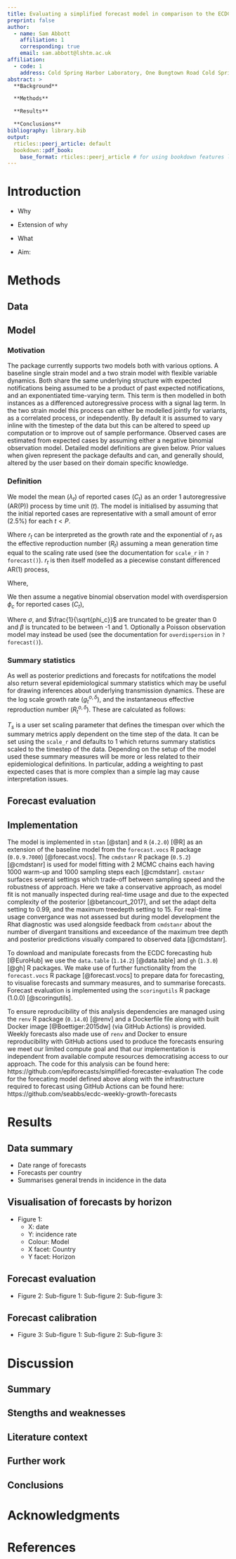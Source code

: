 ```yaml
---
title: Evaluating a simplified forecast model in comparison to the ECDC forecasting hub ensemble
preprint: false
author: 
  - name: Sam Abbott
    affiliation: 1
    corresponding: true
    email: sam.abbott@lshtm.ac.uk
affiliation:
  - code: 1
    address: Cold Spring Harbor Laboratory, One Bungtown Road Cold Spring Harbor, NY 11724
abstract: > 
  **Background**

  **Methods**

  **Results**

  **Conclusions**
bibliography: library.bib
output:
  rticles::peerj_article: default
  bookdown::pdf_book:
    base_format: rticles::peerj_article # for using bookdown features like \@ref()
---
```



# Introduction {-}

- Why

- Extension of why

- What

- Aim: 

# Methods {-}

## Data {-}

## Model {-}

### Motivation

The package currently supports two models both with various options. A baseline single strain model and a two strain model with flexible variable dynamics. Both share the same underlying structure with expected notifications being assumed to be a product of past expected notifications, and an exponentiated time-varying term. This term is then modelled in both instances as a differenced autoregressive process with a signal lag term. In the two strain model this process can either be modelled jointly for variants, as a correlated process, or independently. By default it is assumed to vary inline with the timestep of the data but this can be altered to speed up computation or to improve out of sample performance. Observed cases are estimated from expected cases by assuming either a negative binomial observation model. Detailed model definitions are given below. Prior values when given represent the package defaults and can, and generally should, altered by the user based on their domain specific knowledge.

### Definition

We model the mean ($\lambda_t$) of reported cases ($C_t$) as an order 1 autoregressive (AR(P)) process by time unit ($t$). The model is initialised by assuming that the initial reported cases are representative with a small amount of error (2.5%) for each $t \lt P$.

\begin{align}
  \lambda_t &\sim \text{LogNormal}\left(\log C_t , 0.025 \times \log C_t \right),\ t \leq P \\
  \lambda_t &= \text{exp}\left(r_t\right) \sum_{p = 1}^{P} \alpha_p  \lambda_{t-p},\ t \gt P  
\end{align}

Where $r_t$ can be interpreted as the growth rate and the exponential of $r_t$ as the effective reproduction number ($R_t$) assuming a mean generation time equal to the scaling rate used (see the documentation for `scale_r` in `?forecast()`). $r_t$ is then itself modelled as a piecewise constant differenced AR(1) process, 

\begin{align}
  r_1 &\sim \text{Normal}\left(0, 0.25 \right) \\
  r_t &= r_{t-1} + \epsilon_t  \\
  \epsilon_1 &= \eta_1 \\
  \epsilon_t &= \beta \epsilon_{t-1} + \eta_t
\end{align}

Where, 

\begin{align}
  \eta_t &\sim \text{Normal}\left(0, \sigma \right) \\
  \sigma &\sim \text{Normal}\left(0, 0.2 \right) \\
  \beta &\sim \text{Normal}\left(0, 0.5 \right)
\end{align}

We then assume a negative binomial observation model with overdispersion $\phi_c$ for reported cases ($C_t$),

\begin{align}
  C_{t} &\sim \text{NegBinomial}\left(\lambda_t, \phi_c\right) \\
  \frac{1}{\sqrt{\phi_c}} &\sim \text{Normal}(0, 0.5) 
\end{align}

Where $\sigma$, and $\frac{1}{\sqrt{phi_c}}$ are truncated to be greater than 0 and $\beta$ is truncated to be between -1 and 1. Optionally a Poisson observation model may instead be used (see the documentation for `overdispersion` in `?forecast()`).

### Summary statistics

As well as posterior predictions and forecasts for notifcations  the model also return several epidemiological summary statistics which may be useful for drawing inferences about underlying transmission dynamics. These are the log scale growth rate ($g^{o, \delta}_t$), and the instantaneous effective reproduction number ($R^{o, \delta}_t$). These are calculated as follows:

\begin{align}
  g^{o, \delta}_t &= T_s r^{o, \delta}_t \\
  R^{o, \delta}_t &= \text{exp}\left(T_s r^{o, \delta}_t\right) \\
\end{align}

$T_s$ is a user set scaling parameter that defines the timespan over which the summary metrics apply dependent on the time step of the data. It can be set using the `scale_r` and defaults to 1 which returns summary statistics scaled to the timestep of the data. Depending on the setup of the model used these summary measures will be more or less related to their epidemiological definitions. In particular, adding a weighting to past expected cases that is more complex than a simple lag may cause interpretation issues.

## Forecast evaluation {-}

## Implementation {-}

The model is implemented in `stan` [@stan] and `R` (`4.2.0`) [@R] as an extension of the baseline model from the `forecast.vocs` R package (`0.0.9.7000`) [@forecast.vocs]. The `cmdstanr` R package (`0.5.2`) [@cmdstanr] is used for model fitting with 2 MCMC chains each having 1000 warm-up and 1000 sampling steps each [@cmdstanr]. `cmstanr` surfaces several settings which trade-off between sampling speed and the robustness of approach. Here we take a conservative approach, as model fit is not manually inspected during real-time usage and due to the expected complexity of the posterior [@betancourt_2017], and set the adapt delta setting to 0.99, and the maximum treedepth setting to 15. For real-time usage convergance was not assessed but during model development the Rhat diagnostic was used alongside feedback from `cmdstanr` about the number of divergant transitions and exceedance of the maximum tree depth and posterior predictions visually compared to observed data [@cmdstanr].

To download and manipulate forecasts from the ECDC forecasting hub [@EuroHub] we use  the `data.table` (`1.14.2`) [@data.table] and `gh` (`1.3.0`) [@gh] R packages. We make use of further functionality from the `forecast.vocs` R package [@forecast.vocs] to prepare data for forecasting, to visualise forecasts and summary measures, and to summarise forecasts. Forecast evaluation is implemented using the `scoringutils` R package (1.0.0) [@scoringutils].

To ensure reproducibility of this analysis dependencies are managed using the `renv` R package (`0.14.0`) [@renv] and a Dockerfile file along with built Docker image [@Boettiger:2015dw] (via GitHub Actions) is provided. Weekly forecasts also made use of `renv` and Docker to ensure reproducibility with GitHub actions used to produce the forecasts ensuring we meet our limited compute goal and that our implementation is independent from available compute resources democratising  access to our approach. The code for this analysis can be found here: https://github.com/epiforecasts/simplified-forecaster-evaluation
The code for the forecating model defined above along with the infrastructure required to forecast using GitHub Actions can be found here: https://github.com/seabbs/ecdc-weekly-growth-forecasts


# Results {-}

## Data summary {-}

- Date range of forecasts
- Forecasts per country
- Summarises general trends in incidence in the data

## Visualisation of forecasts by horizon {-}

- Figure 1:
  - X: date
  - Y: incidence rate
  - Colour: Model
  - X facet: Country
  - Y facet: Horizon

## Forecast evaluation {-}

- Figure 2:
  Sub-figure 1:
  Sub-figure 2:
  Sub-figure 3:

## Forecast calibration {-}

- Figure 3:
  Sub-figure 1:
  Sub-figure 2:
  Sub-figure 3:

# Discussion {-}

## Summary {-}

## Stengths and weaknesses {-}

## Literature context {-}

## Further work {-}

## Conclusions {-}

# Acknowledgments {-}

# References
